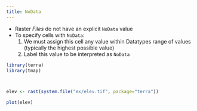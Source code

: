 ```yaml
---
title: NoData
---
```






- Raster *Files* do not have an explicit `NoData` value
- To specify cells with `NoData`: 
  1. We must assign this cell any value within Datatypes range of values (typically the highest possible value)
  2. Label this value to be interpreted as `NoData`



```r


library(terra)
library(tmap)



elev <- rast(system.file("ex/elev.tif", package="terra"))

plot(elev)
```


